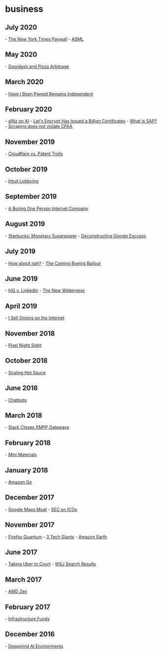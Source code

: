 
= business =

== July 2020 ==
- [[https://www.pressgazette.co.uk/ten-years-of-the-times-digital-paywall-how-murdochs-big-gamble-paid-off/|The New York Times Paywall]]
- [[https://www.brookings.edu/techstream/the-chip-making-machine-at-the-center-of-chinese-dual-use-concerns/|ASML]]
== May 2020 ==
- [[https://themargins.substack.com/p/doordash-and-pizza-arbitrage|Doordash and Pizza Arbitrage]]
== March 2020 ==
- [[https://www.troyhunt.com/project-svalbard-have-i-been-pwned-and-its-ongoing-independence/|Have I Been Pwned Remains Independent]]
== February 2020 ==
- [[https://scottlocklin.wordpress.com/2020/02/21/andreessen-horowitz-craps-on-ai-startups-from-a-great-height/|a16z on AI]]
- [[https://letsencrypt.org/2020/02/27/one-billion-certs.html|Let's Encrypt Has Issued a Billion Certificates]]
- [[https://retool.com/blog/erp-for-engineers/|What is SAP?]]
- [[https://parsers.me/us-court-fully-legalized-website-scraping-and-technically-prohibited-it/|Scraping does not violate CFAA]]
== November 2019 ==
- [[https://blog.cloudflare.com/the-project-jengo-saga-how-cloudflare-stood-up-to-a-patent-troll-and-won/|Cloudflare vs. Patent Trolls]]
== October 2019 ==
- [[https://www.propublica.org/article/inside-turbotax-20-year-fight-to-stop-americans-from-filing-their-taxes-for-free|Intuit Lobbying]]
== September 2019 ==
- [[https://broadcast.listennotes.com/the-boring-technology-behind-listen-notes-56697c2e347b|A Boring One Person Internet Company]]
== August 2019 ==
- [[http://jpkoning.blogspot.com/2019/08/starbucks-monetary-superpower.html|Starbucks: Monetary Superpower]]
- [[https://freedom-to-tinker.com/2019/08/23/deconstructing-googles-excuses-on-tracking-protection/|Deconstructing Google Excuses]]
== July 2019 ==
- [[https://www.eff.org/deeplinks/2019/07/adblocking-how-about-nah|How about nah?]]
- [[https://mattstoller.substack.com/p/the-coming-boeing-bailout|The Coming Boeing Bailout]]
== June 2019 ==
- [[https://www.eff.org/cases/hiq-v-linkedin|hiQ v. LinkedIn]]
- [[https://idlewords.com/2019/06/the_new_wilderness.htm|The New Wilderness]]
== April 2019 ==
- [[https://www.deepsouthventures.com/i-sell-onions-on-the-internet/|I Sell Onions on the Internet]]
== November 2018 ==
- [[https://ai.googleblog.com/2018/11/night-sight-seeing-in-dark-on-pixel.html|Pixel Night Sight]]
== October 2018 ==
- [[https://medium.com/@jingtheory/what-i-learned-from-making-hot-sauce-at-scale-2cbb8ec709ba|Scaling Hot Sauce]]
== June 2018 ==
- [[https://blog.growthbot.org/chatbots-were-the-next-big-thing-what-happened|Chatbots]]
== March 2018 ==
- [[https://opkode.com/blog/slacks-bait-and-switch/|Slack Closes XMPP Gateways]]
== February 2018 ==
- [[https://www.starterstory.com/mini-materials|Mini Materials]]
== January 2018 ==
- [[https://stratechery.com/2018/amazons-go-and-the-future/|Amazon Go]]
== December 2017 ==
- [[https://www.justinobeirne.com/google-maps-moat|Google Maps Moat]]
- [[https://www.sec.gov/news/public-statement/statement-clayton-2017-12-11|SEC on ICOs]]
== November 2017 ==
- [[https://hacks.mozilla.org/2017/11/entering-the-quantum-era-how-firefox-got-fast-again-and-where-its-going-to-get-faster/|Firefox Quantum]]
- [[https://staltz.com/the-web-began-dying-in-2014-heres-how.html|3 Tech Giants]]
- [[https://aws.amazon.com/earth/|Amazon Earth]]
== June 2017 ==
- [[https://fymhotsauce.rocks/blogs/news/my-uber-driver-robbed-me-so-i-took-uber-to-court-and-won|Taking Uber to Court]]
- [[https://www.bloomberg.com/news/articles/2017-06-05/wsj-ends-google-users-free-ride-then-fades-in-search-results|WSJ Search Results]]
== March 2017 ==
- [[http://www.anandtech.com/show/11170/the-amd-zen-and-ryzen-7-review-a-deep-dive-on-1800x-1700x-and-1700|AMD Zen]]
== February 2017 ==
- [[https://www.bloomberg.com/news/features/2017-02-16/global-infrastructure-partners-gets-big-returns-in-sleepy-sector|Infrastructure Funds]]
== December 2016 ==
- [[https://deepmind.com/blog/open-sourcing-deepmind-lab/|Deepmind AI Environments]]

